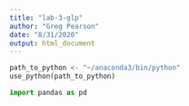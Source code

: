 ```yaml
---
title: "lab-3-glp"
author: "Greg Pearson"
date: "8/31/2020"
output: html_document
---
```


```python
path_to_python <- "~/anaconda3/bin/python"
use_python(path_to_python)
```


```python

import pandas as pd

```

